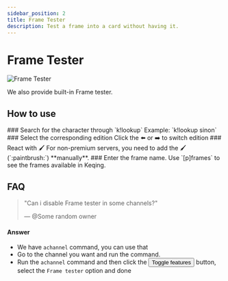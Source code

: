 ```yaml
---
sidebar_position: 2
title: Frame Tester
description: Test a frame into a card without having it.
---
```



# Frame Tester

![Frame Tester](https://cdn.discordapp.com/attachments/867945490786959382/942425919535071282/frametestermanually.gif)

We also provide built-in Frame tester.

## How to use
<Steps>
### Search for the character through `k!lookup` 
Example: `k!lookup sinon`
### Select the corresponding edition
Click the ⬅️ or ➡️ to switch edition
### React with 🖌️
For non-premium servers, you need to add the 🖌️ (`:paintbrush:`) **manually**.
### Enter the frame name.
Use `[p]frames` to see the frames available in Keqing.

</Steps>


## FAQ

> "Can i disable Frame tester in some channels?"
>
> — <span class="mention">@Some random owner</span>

#### Answer
- We have `achannel` command, you can use that
- Go to the channel you want and run the command.
- Run the `achannel` command and then click the <button class="btn btn-primary">Toggle features</button> button, select the `Frame tester` option and done